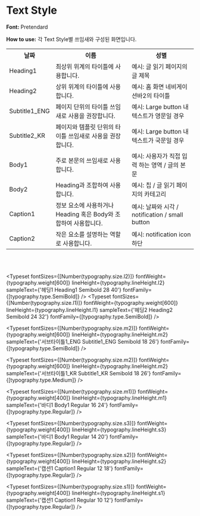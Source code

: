 
<Meta title='Palette/Typography/With Font Family' />


# Text Style

**Font:** Pretendard

**How to use:** 각 Text Style별 쓰임새와 구성된 화면입니다.

<table>
    <tr>
        <th scope='col'>날짜</th>
        <th scope='col'>이름</th>
        <th scope='col'>성별</th>
    </tr>
    <tr>
        <td>Heading1</td>
        <td>최상위 위계의 타이틀에 사용합니다.</td>
        <td>예시: 글 읽기 페이지의 글 제목</td>
    </tr>
    <tr>
        <td>Heading2</td>
        <td>상위 위계의 타이틀에 사용합니다.</td>
        <td>예시: 홈 화면 네비게이션바2의 타이틀</td>
    </tr>
    <tr>
        <td>Subtitle1_ENG</td>
        <td>페이지 단위의 타이틀 쓰임새로 사용을 권장합니다.</td>
        <td>예시: Large button 내 텍스트가 영문일 경우</td>
    </tr>
    <tr>
        <td>Subtitle2_KR</td>
        <td>페이지와 템플릿 단위의 타이틀 쓰임새로 사용을 권장합니다.</td>
        <td>예시: Large button 내 텍스트가 국문일 경우</td>
    </tr>
    <tr>
        <td>Body1</td>
        <td>주로 본문의 쓰임새로 사용합니다.</td>
        <td>예시: 사용자가 직접 입력 하는 영역 / 글의 본문</td>
    </tr>
    <tr>
        <td>Body2</td>
        <td>Heading과 조합하여 사용합니다.</td>
        <td>예시: 칩 / 글 읽기 페이지의 카테고리</td>
    </tr>
    <tr>
        <td>Caption1</td>
        <td>정보 요소에 사용하거나 Heading 혹은 Body와 조합하여 사용합니다.</td>
        <td>예시: 날짜와 시각 / notification / small button</td>
    </tr>
    <tr>
        <td>Caption2</td>
        <td>작은 요소를 설명하는 역할로 사용합니다.</td>
        <td>예시: notification icon 하단</td>
    </tr>
</table>

<br />
<br />

<Typeset
    fontSizes={[Number(typography.size.l2)]}
    fontWeight={typography.weight[600]}
    lineHeight={typography.lineHeight.l2}
    sampleText={'헤딩1  Heading1 Semibold 28 40'}
    fontFamily={[typography.type.SemiBold]}
/>
<Typeset
    fontSizes={[Number(typography.size.l1)]}
    fontWeight={typography.weight[600]}
    lineHeight={typography.lineHeight.l1}
    sampleText={'헤딩2  Heading2 Semibold 24 32'}
    fontFamily={[typography.type.SemiBold]}
/>

<Typeset
    fontSizes={[Number(typography.size.m2)]}
    fontWeight={typography.weight[600]}
    lineHeight={typography.lineHeight.m2}
    sampleText={'서브타이틀1_ENG  Subtitle1_ENG Semibold 18 26'}
    fontFamily={[typography.type.SemiBold]}
/>

<Typeset
    fontSizes={[Number(typography.size.m2)]}
    fontWeight={typography.weight[600]}
    lineHeight={typography.lineHeight.m2}
    sampleText={'서브타이틀1_KR  Subtitle1_KR Semibold 18 26'}
    fontFamily={[typography.type.Medium]}
/>

<Typeset
    fontSizes={[Number(typography.size.m1)]}
    fontWeight={typography.weight[400]}
    lineHeight={typography.lineHeight.m1}
    sampleText={'바디1  Body1  Regular 16 24'}
    fontFamily={[typography.type.Regular]}
/>

<Typeset
    fontSizes={[Number(typography.size.s3)]}
    fontWeight={typography.weight[400]}
    lineHeight={typography.lineHeight.s3}
    sampleText={'바디1  Body1  Regular 14 20'}
    fontFamily={[typography.type.Regular]}
/>

<Typeset
    fontSizes={[Number(typography.size.s2)]}
    fontWeight={typography.weight[400]}
    lineHeight={typography.lineHeight.s2}
    sampleText={'캡션1  Caption1  Regular 12 18'}
    fontFamily={[typography.type.Regular]}
/>

<Typeset
    fontSizes={[Number(typography.size.s1)]}
    fontWeight={typography.weight[400]}
    lineHeight={typography.lineHeight.s1}
    sampleText={'캡션1  Caption1  Regular 10 12'}
    fontFamily={[typography.type.Regular]}
/>
